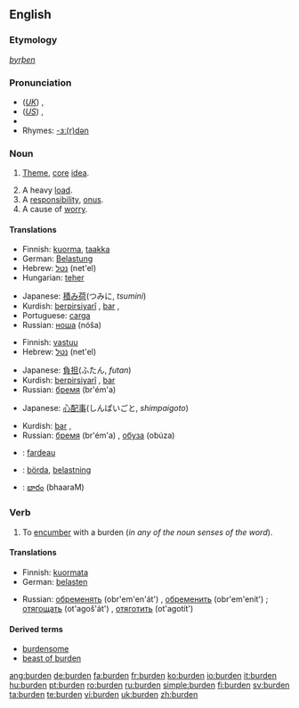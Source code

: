 {{wikipedia}}
==English==

===Etymology===
{{OE.}} ''[[byrþen]]''

===Pronunciation===
*(''[[Received Pronunciation|UK]]'') {{IPA|/ˈbɜːdn/}}, {{SAMPA|/"b3:dn/}}
*(''[[General American|US]]'') {{IPA|/ˈbɝdn/}}, {{SAMPA|/"b3`dn/}}
*{{audio|en-us-burden.ogg|Audio (US)}}
*Rhymes: [[Rhymes:English:-ɜː(r)dən|-ɜː(r)dən]]

===Noun===
{{en-noun}}

# {{obsolete}} [[Theme]], [[core]] [[idea]].
# A heavy [[load]].
# A [[responsibility]], [[onus]].
# A cause of [[worry]].

====Translations====
{{trans-top|A heavy load}}
*Finnish: [[kuorma]], [[taakka]]
*German: [[Belastung]]
*Hebrew: [[נטל]] (net'el) {{m}}
*Hungarian: [[teher]]
{{trans-mid}}
*Japanese: [[積み荷]](つみに, ''tsumini'')
*Kurdish: [[berpirsiyarî]] {{f}}, [[bar]] {{m}}, {{KUchar|[[بار گرانی]]}}
*Portuguese: [[carga]]
*Russian: [[ноша]] (nóša) {{f}}
{{trans-bottom}}

{{trans-top|A responsibility, onus}}
*Finnish: [[vastuu]]
*Hebrew: [[נטל]] (net'el) {{m}}
{{trans-mid}}
*Japanese: [[負担]](ふたん, ''futan'')
*Kurdish: [[berpirsiyarî]] {{f}}, [[bar]] {{m}} {{KUchar|[[بار]]}}
*Russian: [[бремя]] (br'ém'a) {{n}}
{{trans-bottom}}

{{trans-top|A cause of worry}}
*Japanese: [[心配事]](しんぱいごと, ''shimpaigoto'')
{{trans-mid}}
*Kurdish: [[bar]] {{m}}, {{KUchar|[[به‌ڵا]]}}
*Russian: [[бремя]] (br'ém'a) {{n}}, [[обуза]] (obúza) {{f}}
{{trans-bottom}}

{{checktrans-top}}
*{{ttbc|French}}: [[fardeau]]
{{trans-mid}}
*{{ttbc|Swedish}}: [[börda]], [[belastning]]
*{{ttbc|Telugu}}: [[భారం]] (bhaaraM)
{{trans-bottom}}

===Verb===
{{en-verb}}

# {{transitive}} To [[encumber]] with a burden (''in any of the noun senses of the word'').

====Translations====
{{trans-top|encumber}}
*Finnish: [[kuormata]]
*German: [[belasten]]
{{trans-mid}}
*Russian: [[обременять]] (obr'em'en'át') {{impf}}, [[обременить]] (obr'em'enít') {{pf}}; [[отягощать]] (ot'agoš'át') {{impf}}, [[отяготить]] (ot'agotít') {{pf}}
{{trans-bottom}}

====Derived terms====
*[[burdensome]]
*[[beast of burden]]

[[ang:burden]]
[[de:burden]]
[[fa:burden]]
[[fr:burden]]
[[ko:burden]]
[[io:burden]]
[[it:burden]]
[[hu:burden]]
[[pt:burden]]
[[ro:burden]]
[[ru:burden]]
[[simple:burden]]
[[fi:burden]]
[[sv:burden]]
[[ta:burden]]
[[te:burden]]
[[vi:burden]]
[[uk:burden]]
[[zh:burden]]